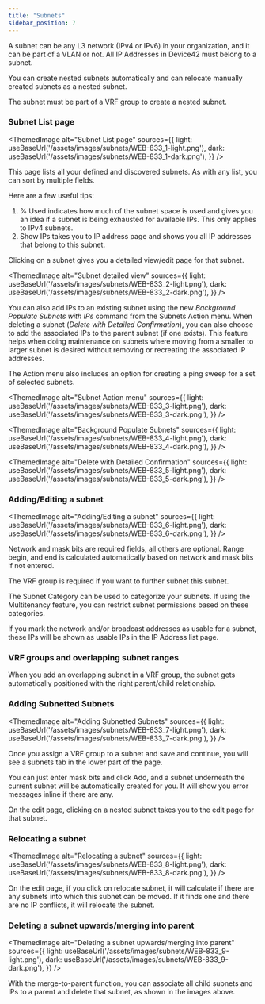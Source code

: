 ```yaml
---
title: "Subnets"
sidebar_position: 7
---
```



A subnet can be any L3 network (IPv4 or IPv6) in your organization, and it can be part of a VLAN or not. All IP Addresses in Device42 must belong to a subnet.

You can create nested subnets automatically and can relocate manually created subnets as a nested subnet.

The subnet must be part of a VRF group to create a nested subnet.

### Subnet List page

<ThemedImage
  alt="Subnet List page"
  sources={{
    light: useBaseUrl('/assets/images/subnets/WEB-833_1-light.png'),
    dark: useBaseUrl('/assets/images/subnets/WEB-833_1-dark.png'),
  }}
/>

This page lists all your defined and discovered subnets. As with any list, you can sort by multiple fields.

Here are a few useful tips:

1. % Used indicates how much of the subnet space is used and gives you an idea if a subnet is being exhausted for available IPs. This only applies to IPv4 subnets.
2. Show IPs takes you to IP address page and shows you all IP addresses that belong to this subnet.

Clicking on a subnet gives you a detailed view/edit page for that subnet.

<ThemedImage
  alt="Subnet detailed view"
  sources={{
    light: useBaseUrl('/assets/images/subnets/WEB-833_2-light.png'),
    dark: useBaseUrl('/assets/images/subnets/WEB-833_2-dark.png'),
  }}
/>

You can also add IPs to an existing subnet using the new _Background Populate Subnets with IPs_ command from the Subnets Action menu. When deleting a subnet (_Delete with Detailed Confirmation_), you can also choose to add the associated IPs to the parent subnet (if one exists). This feature helps when doing maintenance on subnets where moving from a smaller to larger subnet is desired without removing or recreating the associated IP addresses.

The Action menu also includes an option for creating a ping sweep for a set of selected subnets.

<ThemedImage
  alt="Subnet Action menu"
  sources={{
    light: useBaseUrl('/assets/images/subnets/WEB-833_3-light.png'),
    dark: useBaseUrl('/assets/images/subnets/WEB-833_3-dark.png'),
  }}
/>
 

<ThemedImage
  alt="Background Populate Subnets"
  sources={{
    light: useBaseUrl('/assets/images/subnets/WEB-833_4-light.png'),
    dark: useBaseUrl('/assets/images/subnets/WEB-833_4-dark.png'),
  }}
/>


<ThemedImage
  alt="Delete with Detailed Confirmation"
  sources={{
    light: useBaseUrl('/assets/images/subnets/WEB-833_5-light.png'),
    dark: useBaseUrl('/assets/images/subnets/WEB-833_5-dark.png'),
  }}
/>
 

### Adding/Editing a subnet

<ThemedImage
  alt="Adding/Editing a subnet"
  sources={{
    light: useBaseUrl('/assets/images/subnets/WEB-833_6-light.png'),
    dark: useBaseUrl('/assets/images/subnets/WEB-833_6-dark.png'),
  }}
/>

Network and mask bits are required fields, all others are optional. Range begin, and end is calculated automatically based on network and mask bits if not entered.

The VRF group is required if you want to further subnet this subnet.

The Subnet Category can be used to categorize your subnets. If using the Multitenancy feature, you can restrict subnet permissions based on these categories.

If you mark the network and/or broadcast addresses as usable for a subnet, these IPs will be shown as usable IPs in the IP Address list page.

### VRF groups and overlapping subnet ranges

When you add an overlapping subnet in a VRF group, the subnet gets automatically positioned with the right parent/child relationship.

### Adding Subnetted Subnets

<ThemedImage
  alt="Adding Subnetted Subnets"
  sources={{
    light: useBaseUrl('/assets/images/subnets/WEB-833_7-light.png'),
    dark: useBaseUrl('/assets/images/subnets/WEB-833_7-dark.png'),
  }}
/>

Once you assign a VRF group to a subnet and save and continue, you will see a subnets tab in the lower part of the page.

You can just enter mask bits and click Add, and a subnet underneath the current subnet will be automatically created for you. It will show you error messages inline if there are any.

On the edit page, clicking on a nested subnet takes you to the edit page for that subnet.

### Relocating a subnet

<ThemedImage
  alt="Relocating a subnet"
  sources={{
    light: useBaseUrl('/assets/images/subnets/WEB-833_8-light.png'),
    dark: useBaseUrl('/assets/images/subnets/WEB-833_8-dark.png'),
  }}
/>

On the edit page, if you click on relocate subnet, it will calculate if there are any subnets into which this subnet can be moved. If it finds one and there are no IP conflicts, it will relocate the subnet.

### Deleting a subnet upwards/merging into parent

<ThemedImage
  alt="Deleting a subnet upwards/merging into parent"
  sources={{
    light: useBaseUrl('/assets/images/subnets/WEB-833_9-light.png'),
    dark: useBaseUrl('/assets/images/subnets/WEB-833_9-dark.png'),
  }}
/>

With the merge-to-parent function, you can associate all child subnets and IPs to a parent and delete that subnet, as shown in the images above.
